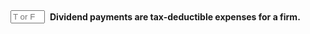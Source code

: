 ::: {.question-block}

<form onsubmit="event.preventDefault(); checkAnswerBox('module10_tf_q14','F')" style="display: flex; align-items: center; gap: 8px;">
  <input type="text" id="module10_tf_q14" name="module10_tf_q14" maxlength="1" placeholder="T or F" style="width: 55px;" data-correct-answer="F" /> 
  <label for="module10_tf_q14"><strong>Dividend payments are tax-deductible expenses for a firm.</strong></label>
</form>

<div id="feedback-module10_tf_q14" class="feedback" data-status="" style="display:none;">
FALSE.  Dividends are not tax-deductible; interest is tax-deductible in most jurisdictions.
</div>

:::
